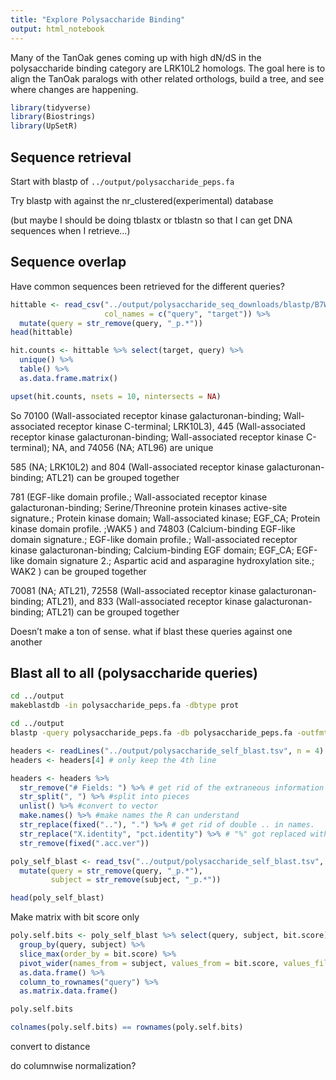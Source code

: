 ```yaml
---
title: "Explore Polysaccharide Binding"
output: html_notebook
---
```


Many of the TanOak genes coming up with high dN/dS in the polysaccharide binding category are LRK10L2 homologs.  The goal here is to align the TanOak paralogs with other related orthologs, build a tree, and see where changes are happening.

```r
library(tidyverse)
library(Biostrings)
library(UpSetR)
```


## Sequence retrieval

Start with blastp of `../output/polysaccharide_peps.fa`

Try blastp with against the nr_clustered(experimental) database

(but maybe I should be doing tblastx or tblastn so that I can get DNA sequences when I retrieve...)

## Sequence overlap

Have common sequences been retrieved for the different queries?

```r
hittable <- read_csv("../output/polysaccharide_seq_downloads/blastp/B7WS0BG6013-Alignment-HitTable.csv",
                     col_names = c("query", "target")) %>%
  mutate(query = str_remove(query, "_p.*"))
head(hittable)
```

```r
hit.counts <- hittable %>% select(target, query) %>%
  unique() %>%
  table() %>%
  as.data.frame.matrix() 

upset(hit.counts, nsets = 10, nintersects = NA)
```

So 70100 (Wall-associated receptor kinase galacturonan-binding; Wall-associated receptor kinase C-terminal; LRK10L3), 
   445 (Wall-associated receptor kinase galacturonan-binding; Wall-associated receptor kinase C-terminal); NA, and 
   74056 (NA; ATL96) are unique

585 (NA; LRK10L2) and 804 (Wall-associated receptor kinase galacturonan-binding; ATL21) can be grouped together

781 (EGF-like domain profile.; Wall-associated receptor kinase galacturonan-binding; Serine/Threonine protein kinases active-site signature.; Protein kinase domain; Wall-associated kinase; EGF_CA; Protein kinase domain profile. ;WAK5	) and 74803 (Calcium-binding EGF-like domain signature.; EGF-like domain profile.; Wall-associated receptor kinase galacturonan-binding; Calcium-binding EGF domain; EGF_CA; EGF-like domain signature 2.; Aspartic acid and asparagine hydroxylation site.; WAK2	)  can be grouped together

70081 (NA; ATL21), 72558 (Wall-associated receptor kinase galacturonan-binding; ATL21), and 833 (Wall-associated receptor kinase galacturonan-binding; ATL21) can be grouped together

Doesn't make a ton of sense.  what if blast these queries against one another

## Blast all to all (polysaccharide queries)
```bash
cd ../output
makeblastdb -in polysaccharide_peps.fa -dbtype prot
```

```bash
cd ../output
blastp -query polysaccharide_peps.fa -db polysaccharide_peps.fa -outfmt 7 > polysaccharide_self_blast.tsv
```

```r
headers <- readLines("../output/polysaccharide_self_blast.tsv", n = 4)
headers <- headers[4] # only keep the 4th line

headers <- headers %>%
  str_remove("# Fields: ") %>% # get rid of the extraneous information
  str_split(", ") %>% #split into pieces 
  unlist() %>% #convert to vector
  make.names() %>% #make names the R can understand
  str_replace(fixed(".."), ".") %>% # get rid of double .. in names.
  str_replace("X.identity", "pct.identity") %>% # "%" got replaced with X, we can do better.
  str_remove(fixed(".acc.ver"))

poly_self_blast <- read_tsv("../output/polysaccharide_self_blast.tsv", col_names=headers, comment="#") %>%
  mutate(query = str_remove(query, "_p.*"),
         subject = str_remove(subject, "_p.*"))

head(poly_self_blast)
```

Make matrix with bit score only

```r
poly.self.bits <- poly_self_blast %>% select(query, subject, bit.score) %>% 
  group_by(query, subject) %>% 
  slice_max(order_by = bit.score) %>%
  pivot_wider(names_from = subject, values_from = bit.score, values_fill = 0) %>%
  as.data.frame() %>%
  column_to_rownames("query") %>%
  as.matrix.data.frame()

poly.self.bits

colnames(poly.self.bits) == rownames(poly.self.bits)
```

convert to distance

do columnwise normalization?